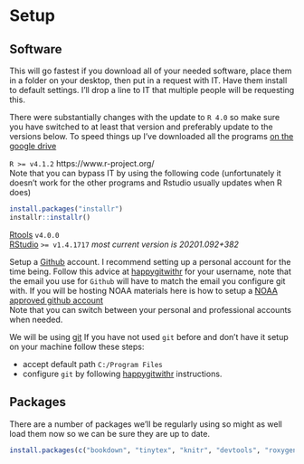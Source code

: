 # Setup 

## Software 
This will go fastest if you download all of your needed software, place them in a folder on your desktop, then put in a request with IT. Have them install to default settings. I'll drop a line to IT that multiple people will be requesting this. 

There were substantially changes with the update to `R 4.0` so make sure you have switched to at least that version and preferably update to the versions below.
To speed things up I've downloaded all the programs [on the google drive](https://drive.google.com/drive/folders/1D0Ny63iEiOpoZNqFi4Y3UX_Q0dHxuCTN?usp=sharing)

`R >= v4.1.2` https://www.r-project.org/  
Note that you can bypass IT by using the following code (unfortunately it doesn't work for the other programs and Rstudio usually updates when R does)
```r
install.packages("installr")
installr::installr()
```
[Rtools](https://cran.r-project.org/bin/windows/Rtools/rtools40.html) `v4.0.0`     
[RStudio](https://www.rstudio.com/products/rstudio/download/#download) `>= v1.4.1717` *most current version is 20201.092+382*  

Setup a [Github](https://github.com) account.
I recommend setting up a personal account for the time being. 
Follow this advice at [happygitwithr](https://happygitwithr.com/github-acct.html) for your username, note that the email you use for `Github` will have to match the email you configure git with.
If you will be hosting NOAA materials here is how to setup a [NOAA approved github account](https://noaa-fisheries-integrated-toolbox.github.io/resources/onboarding/github-account/)  
Note that you can switch between your personal and professional accounts when needed.

We will be using [git](https://git-scm.com/download/win)
If you have not used `git` before and don't have it setup on your machine follow these steps:

* accept default path `C:/Program Files` 
* configure `git` by following [happygitwithr](https://happygitwithr.com/hello-git.html) instructions.


## Packages
There are a number of packages we'll be regularly using so might as well load them now so we can be sure they are up to date.  
```r
install.packages(c("bookdown", "tinytex", "knitr", "devtools", "roxygen2", "testthat", "tidyverse", "pkgdown"))
````
